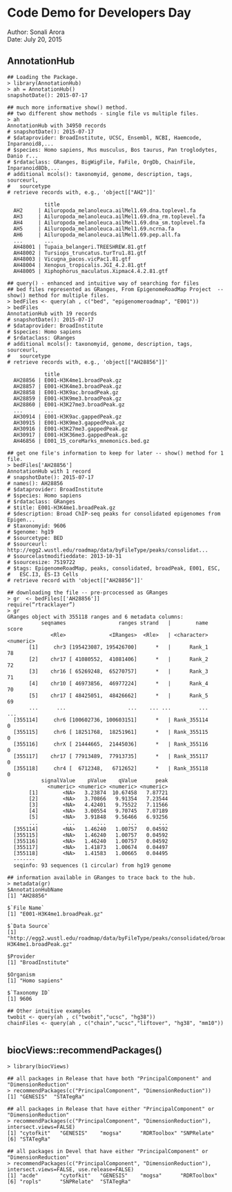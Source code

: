 # Code Demo for Developers Day 
Author: Sonali Arora   
Date: July 20, 2015 

## AnnotationHub 

```{}
## Loading the Package.
> library(AnnotationHub)
> ah = AnnotationHub()
snapshotDate(): 2015-07-17

## much more informative show() method.
## two different show methods - single file vs multiple files.
> ah
AnnotationHub with 34950 records
# snapshotDate(): 2015-07-17
# $dataprovider: BroadInstitute, UCSC, Ensembl, NCBI, Haemcode, Inparanoid8,...
# $species: Homo sapiens, Mus musculus, Bos taurus, Pan troglodytes, Danio r...
# $rdataclass: GRanges, BigWigFile, FaFile, OrgDb, ChainFile, Inparanoid8Db,...
# additional mcols(): taxonomyid, genome, description, tags, sourceurl,
#   sourcetype
# retrieve records with, e.g., 'object[["AH2"]]'

            title
  AH2     | Ailuropoda_melanoleuca.ailMel1.69.dna.toplevel.fa
  AH3     | Ailuropoda_melanoleuca.ailMel1.69.dna_rm.toplevel.fa
  AH4     | Ailuropoda_melanoleuca.ailMel1.69.dna_sm.toplevel.fa
  AH5     | Ailuropoda_melanoleuca.ailMel1.69.ncrna.fa
  AH6     | Ailuropoda_melanoleuca.ailMel1.69.pep.all.fa
  ...       ...
  AH48001 | Tupaia_belangeri.TREESHREW.81.gtf
  AH48002 | Tursiops_truncatus.turTru1.81.gtf
  AH48003 | Vicugna_pacos.vicPac1.81.gtf
  AH48004 | Xenopus_tropicalis.JGI_4.2.81.gtf
  AH48005 | Xiphophorus_maculatus.Xipmac4.4.2.81.gtf

## query() - enhanced and intuitive way of searching for files
## bed files represented as GRanges, From EpigenomeRoadMap Project  -- show() method for multiple files.
> bedFiles <- query(ah , c("bed", "epigenomeroadmap", "E001"))
> bedFiles
AnnotationHub with 19 records
# snapshotDate(): 2015-07-17
# $dataprovider: BroadInstitute
# $species: Homo sapiens
# $rdataclass: GRanges
# additional mcols(): taxonomyid, genome, description, tags, sourceurl,
#   sourcetype
# retrieve records with, e.g., 'object[["AH28856"]]'

            title
  AH28856 | E001-H3K4me1.broadPeak.gz
  AH28857 | E001-H3K4me3.broadPeak.gz
  AH28858 | E001-H3K9ac.broadPeak.gz
  AH28859 | E001-H3K9me3.broadPeak.gz
  AH28860 | E001-H3K27me3.broadPeak.gz
  ...       ...
  AH30914 | E001-H3K9ac.gappedPeak.gz
  AH30915 | E001-H3K9me3.gappedPeak.gz
  AH30916 | E001-H3K27me3.gappedPeak.gz
  AH30917 | E001-H3K36me3.gappedPeak.gz
  AH46856 | E001_15_coreMarks_mnemonics.bed.gz

## get one file's information to keep for later -- show() method for 1 file.
> bedFiles['AH28856']
AnnotationHub with 1 record
# snapshotDate(): 2015-07-17
# names(): AH28856
# $dataprovider: BroadInstitute
# $species: Homo sapiens
# $rdataclass: GRanges
# $title: E001-H3K4me1.broadPeak.gz
# $description: Broad ChIP-seq peaks for consolidated epigenomes from Epigen...
# $taxonomyid: 9606
# $genome: hg19
# $sourcetype: BED
# $sourceurl: http://egg2.wustl.edu/roadmap/data/byFileType/peaks/consolidat...
# $sourcelastmodifieddate: 2013-10-31
# $sourcesize: 7519722
# $tags: EpigenomeRoadMap, peaks, consolidated, broadPeak, E001, ESC,
#   ESC.I3, ES-I3 Cells
# retrieve record with 'object[["AH28856"]]'

## downloading the file -- pre-prcocessed as GRanges 
> gr  <- bedFiles[['AH28856']]
require(“rtracklayer”)
> gr
GRanges object with 355118 ranges and 6 metadata columns:
           seqnames                 ranges strand   |        name     score
              <Rle>              <IRanges>  <Rle>   | <character> <numeric>
       [1]     chr3 [195423087, 195426700]      *   |      Rank_1        78
       [2]    chr17 [ 41080552,  41081406]      *   |      Rank_2        72
       [3]    chr16 [ 65269248,  65270757]      *   |      Rank_3        71
       [4]    chr10 [ 46973856,  46977224]      *   |      Rank_4        70
       [5]    chr17 [ 48425051,  48426662]      *   |      Rank_5        69
       ...      ...                    ...    ... ...         ...       ...
  [355114]     chr6 [100602736, 100603151]      *   | Rank_355114         0
  [355115]     chr6 [ 18251768,  18251961]      *   | Rank_355115         0
  [355116]     chrX [ 21444665,  21445036]      *   | Rank_355116         0
  [355117]    chr17 [ 77913489,  77913735]      *   | Rank_355117         0
  [355118]     chr4 [  6712348,   6712652]      *   | Rank_355118         0
           signalValue    pValue    qValue      peak
             <numeric> <numeric> <numeric> <numeric>
       [1]        <NA>   3.23874  10.67458   7.87721
       [2]        <NA>   3.70866   9.91354   7.23544
       [3]        <NA>   4.42401   9.75522   7.11566
       [4]        <NA>   3.00554   9.70745   7.07189
       [5]        <NA>   3.91848   9.56466   6.93256
       ...         ...       ...       ...       ...
  [355114]        <NA>   1.46240   1.00757   0.04592
  [355115]        <NA>   1.46240   1.00757   0.04592
  [355116]        <NA>   1.46240   1.00757   0.04592
  [355117]        <NA>   1.41873   1.00674   0.04497
  [355118]        <NA>   1.41583   1.00665   0.04495
  -------
  seqinfo: 93 sequences (1 circular) from hg19 genome
  
## information available in GRanges to trace back to the hub.  
> metadata(gr)
$AnnotationHubName
[1] "AH28856"

$`File Name`
[1] "E001-H3K4me1.broadPeak.gz"

$`Data Source`
[1] "http://egg2.wustl.edu/roadmap/data/byFileType/peaks/consolidated/broadPeak/E001-H3K4me1.broadPeak.gz"

$Provider
[1] "BroadInstitute"

$Organism
[1] "Homo sapiens"

$`Taxonomy ID`
[1] 9606
  
## Other intuitive examples
twobit <- query(ah , c("twobit","ucsc", "hg38"))
chainFiles <- query(ah , c("chain","ucsc","liftover", "hg38", "mm10"))
  
```


## biocViews::recommendPackages()


```{}
> library(biocViews)

## all packages in Release that have both "PrincipalComponent" and "DimensionReduction"
> recommendPackages(c("PrincipalComponent", "DimensionReduction"))
[1] "GENESIS"  "STATegRa"

## all packages in Release that have either "PrincipalComponent" or "DimensionReduction"
> recommendPackages(c("PrincipalComponent", "DimensionReduction"), intersect.views=FALSE)
[1] "cytofkit"   "GENESIS"    "mogsa"      "RDRToolbox" "SNPRelate"
[6] "STATegRa"

## all packages in Devel that have either "PrincipalComponent" or "DimensionReduction"
> recommendPackages(c("PrincipalComponent", "DimensionReduction"), intersect.views=FALSE, use.release=FALSE)
[1] "acde"       "cytofkit"   "GENESIS"    "mogsa"      "RDRToolbox"
[6] "ropls"      "SNPRelate"  "STATegRa"

```

